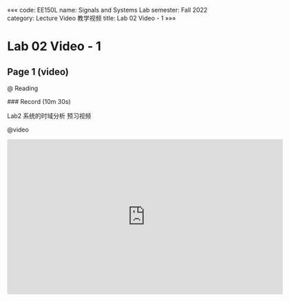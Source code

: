 «««
code: EE150L
name: Signals and Systems Lab
semester: Fall 2022
category: Lecture Video 教学视频
title: Lab 02 Video - 1
»»»

# Lab 02 Video - 1

## Page 1 (video)

@ Reading

<div class="markdown-body">
### Record (10m 30s)

Lab2 系统的时域分析 预习视频
</div>

@video

<iframe src="https://sbbrisk.com/e/hl8tgzix2sb7.html" frameborder=0 marginwidth=0 marginheight=0 scrolling=no width=640 height=360 allowfullscreen></iframe>
